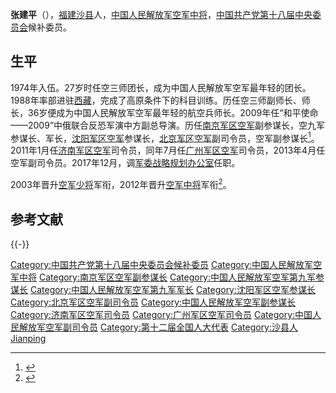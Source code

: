 {{otheruses|subject=中国人民解放军空军副司令员、中共十八届中央候补委员、十二届全国人大代表|other=中共中央办公厅副主任、中共中央直属机关工委副书记、中共十七届中央纪委委员、十二届全国政协常委|张建平 (中直工委)}}
'''张建平'''（{{bd|1956年|4月|||catIdx=Z}}），[[福建|福建]][[沙县|沙县]]人，[[中国人民解放军中将|中国人民解放军空军中将]]，[[中国共产党第十八届中央委员会|中国共产党第十八届中央委员会]]候补委员。

==生平==
1974年入伍。27岁时任空三师团长，成为中国人民解放军空军最年轻的团长。1988年率部进驻[[西藏|西藏]]，完成了高原条件下的科目训练。历任空三师副师长、师长，36岁便成为中国人民解放军空军最年轻的航空兵师长。2009年任“和平使命——2009”中俄联合反恐军演中方副总导演。历任[[南京军区空军|南京军区空军]]副参谋长，空九军参谋长、军长，[[沈阳军区空军|沈阳军区空军]]参谋长，[[北京军区空军|北京军区空军]]副司令员，空军副参谋长<ref>{{Cite web |url = http://news.shm.com.cn/2011-02/01/content_3365092.htm |title = 解放军三大军区空军岁末换帅 凸显大交流理念 |author =  |date = 2011-02-01 |publisher = 水母网 |language =  |accessdate =  |quote =  |archive-date = 2020-09-28 |archive-url = https://web.archive.org/web/20200928023234/http://news.shm.com.cn/2011-02/01/content_3365092.htm |dead-url = no }}</ref>。2011年1月任[[济南军区空军|济南军区空军]]司令员，同年7月任[[广州军区空军|广州军区空军]]司令员，2013年4月任空军副司令员。2017年12月，调[[军委战略规划办公室|军委战略规划办公室]]任职。

2003年晋升[[中国人民解放军少将|空军少将]]军衔，2012年晋升[[中国人民解放军中将|空军中将]]军衔<ref>{{cite news|title=中国解放军和武警部队今年共晋升22中将|url=http://www.usqiaobao.com/2012-08/20/content_1532950.htm|accessdate=2012-11-05|newspaper=香港大公报|deadurl=yes|archiveurl=https://archive.is/20121204175656/http://www.usqiaobao.com/2012-08/20/content_1532950.htm|archivedate=2012-12-04}}</ref>。

==参考文献==
{{Reflist}}

{{-}}
{{start box}}
{{s-mil|pla}}
{{succession box|[[刘忠兴|刘忠兴]]|[[郑群良|郑群良]]|[[中国人民解放军济南军区空军|中国人民解放军济南军区空军]][[司令员|司令员]]|2011年1月—2011年7月}}
{{succession box|[[高守维|高守维]]|[[徐安祥|徐安祥]]|[[中国人民解放军广州军区空军|中国人民解放军广州军区空军]]司令员|2011年7月—2013年4月}}
{{end box}}
{{中华人民共和国现役中将}}
{{DEFAULTSORT:Zhang Jianping}}
[[Category:中国共产党第十八届中央委员会候补委员|Category:中国共产党第十八届中央委员会候补委员]]
[[Category:中国人民解放军空军中将|Category:中国人民解放军空军中将]]
[[Category:南京军区空军副参谋长|Category:南京军区空军副参谋长]]
[[Category:中国人民解放军空军第九军参谋长|Category:中国人民解放军空军第九军参谋长]]
[[Category:中国人民解放军空军第九军军长|Category:中国人民解放军空军第九军军长]]
[[Category:沈阳军区空军参谋长|Category:沈阳军区空军参谋长]]
[[Category:北京军区空军副司令员|Category:北京军区空军副司令员]]
[[Category:中国人民解放军空军副参谋长|Category:中国人民解放军空军副参谋长]]
[[Category:济南军区空军司令员|Category:济南军区空军司令员]]
[[Category:广州军区空军司令员|Category:广州军区空军司令员]]
[[Category:中国人民解放军空军副司令员|Category:中国人民解放军空军副司令员]]
[[Category:第十二届全国人大代表|Category:第十二届全国人大代表]]
[[Category:沙县人|Category:沙县人]]
[[Category:张姓|Jianping]]